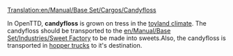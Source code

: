 [[Translation:en/Manual/Base Set/Cargos/Candyfloss]]

{{en/Manual/Base Set/Cargos/Cargo|name=Candyfloss
|image=en/Manual/Base Set/Industries/CandyflossForest.png
|produced=[[en/Manual/Base Set/Industries/Candyfloss Forest]]
|accepted=[[en/Manual/Base Set/Industries/Sweet Factory]]
}}
In OpenTTD, '''candyfloss'''  is grown on tress in the [[en/Manual/Climates|toyland climate]]. The candyfloss should be transported to the [[en/Manual/Base Set/Industries/Sweet Factory]] to be made into sweets.Also, the candyfloss is transported in [[en/Manual/Base Set/Road Vehicles/Candyfloss Trucks|hopper trucks]] to it's destination.
